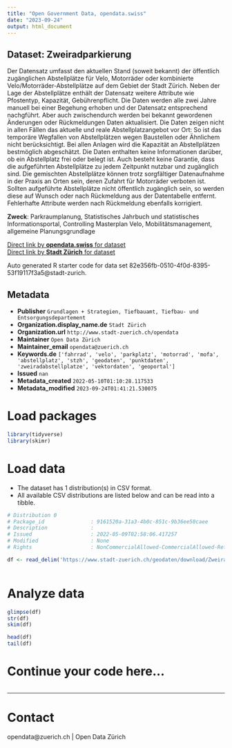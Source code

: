 ```yaml
---
title: "Open Government Data, opendata.swiss"
date: "2023-09-24"
output: html_document
---
```


## Dataset: Zweiradparkierung

Der Datensatz umfasst den aktuellen Stand (soweit bekannt) der öffentlich zugänglichen Abstellplätze für Velo, Motorräder oder kombinierte Velo/Motorräder-Abstellplätze auf dem Gebiet der Stadt Zürich. Neben der Lage der Abstellplätze enthält der Datensatz weitere Attribute wie Pfostentyp, Kapazität, Gebührenpflicht. Die Daten werden alle zwei Jahre manuell bei einer Begehung erhoben und der Datensatz entsprechend nachgführt. Aber auch zwischendurch werden bei bekannt gewordenen Änderungen oder Rückmeldungen Daten aktualisiert. Die Daten zeigen nicht in allen Fällen das aktuelle und reale Abstellplatzangebot vor Ort: So ist das temporäre Wegfallen von Abstellplätzen wegen Baustellen oder Ähnlichem nicht berücksichtigt. Bei allen Anlagen wird die Kapazität an Abstellplätzen bestmöglich abgeschätzt. Die Daten enthalten keine Informationen darüber, ob ein Abstellplatz frei oder belegt ist. Auch besteht keine Garantie, dass die aufgeführten Abstellplätze zu jedem Zeitpunkt nutzbar und zugänglich sind. Die gemischten Abstellplätze können trotz sorgfältiger Datenaufnahme in der Praxis an Orten sein, deren Zufahrt für Motorräder verboten ist. Sollten aufgeführte Abstellplätze nicht öffentlich zugänglich sein, so werden diese auf Wunsch oder nach Rückmeldung aus der Datentabelle entfernt. Fehlerhafte Attribute werden nach Rückmeldung ebenfalls korrigiert.

**Zweck**: Parkraumplanung, Statistisches Jahrbuch und statistisches Informationsportal, Controlling Masterplan Velo, Mobilitätsmanagement, allgemeine Planungsgrundlage

[Direct link by **opendata.swiss** for dataset](https://opendata.swiss/de/dataset/zweiradparkierung)<br>
[Direct link by **Stadt Zürich** for dataset](https://data.stadt-zuerich.ch/dataset/geo_zweiradparkierung)

Auto generated R starter code for data set 82e356fb-0510-4f0d-8395-53f19117f3a5@stadt-zurich.

## Metadata

- **Publisher** `Grundlagen + Strategien, Tiefbauamt, Tiefbau- und Entsorgungsdepartement`
- **Organization.display_name.de** `Stadt Zürich`
- **Organization.url** `http://www.stadt-zuerich.ch/opendata`
- **Maintainer** `Open Data Zürich`
- **Maintainer_email** `opendata@zuerich.ch`
- **Keywords.de** `['fahrrad', 'velo', 'parkplatz', 'motorrad', 'mofa', 'abstellplatz', 'stzh', 'geodaten', 'punktdaten', 'zweiradabstellplatze', 'vektordaten', 'geoportal']`
- **Issued** `nan`
- **Metadata_created** `2022-05-10T01:10:28.117533`
- **Metadata_modified** `2023-09-24T01:41:21.530075`


# Load packages

```r

library(tidyverse)
library(skimr)

```

# Load data

-   The dataset has 1 distribution(s) in CSV format.
-   All available CSV distributions are listed below and can be read into a tibble.

```r

# Distribution 0
# Package_id               : 9161520a-31a3-4b0c-851c-9b36ee50caee
# Description              : 
# Issued                   : 2022-05-09T02:58:06.417257
# Modified                 : None
# Rights                   : NonCommercialAllowed-CommercialAllowed-ReferenceNotRequired

df <- read_delim('https://www.stadt-zuerich.ch/geodaten/download/Zweiradparkierung?format=10008')



```

# Analyze data

```r

glimpse(df)
str(df)
skim(df)

head(df)
tail(df)

```

# Continue your code here...

```r

```

------------------------------------------------------------------------

# Contact

opendata@zuerich.ch | Open Data Zürich

